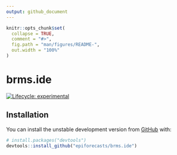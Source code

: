 ```yaml
---
output: github_document
---
```


<!-- README.md is generated from README.Rmd. Please edit that file -->

```r
knitr::opts_chunk$set(
  collapse = TRUE,
  comment = "#>",
  fig.path = "man/figures/README-",
  out.width = "100%"
)
```

# brms.ide

[![Lifecycle: experimental](https://img.shields.io/badge/lifecycle-experimental-orange.svg)](https://www.tidyverse.org/lifecycle/#experimental)

## Installation

You can install the unstable development version from [GitHub](https://github.com/) with:

``` r
# install.packages("devtools")
devtools::install_github("epiforecasts/brms.ide")
```

